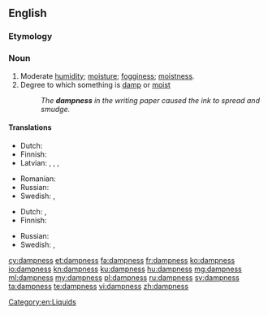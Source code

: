 ==English==

===Etymology===
{{suffix|damp|ness|lang=en}}

===Noun===
{{en-noun|-}}

# Moderate [[humidity]]; [[moisture]]; [[fogginess]]; [[moistness]].
# Degree to which something is [[damp]] or [[moist]]
#: ''The '''dampness''' in the writing paper caused the ink to spread and smudge.''

====Translations====
{{trans-top|moderate humidity}}
* Dutch: {{t+|nl|vochtigheid}}
* Finnish: {{t+|fi|kosteus}}
* Latvian: {{t|lv|mitrums|m}}, {{t|lv|miklums|m}}, {{t|lv|valgums|m}}, {{t|lv|valganums}}
{{trans-mid}}
* Romanian: {{t+|ro|umezeală|f}}
* Russian: {{t+|ru|влажность|f|tr=vlážnostʹ|sc=Cyrl}}
* Swedish: {{t|sv|fuktighet|c}}, {{t+|sv|fukt}}
{{trans-bottom}}

{{trans-top|degree to which something is damp}}
* Dutch: {{t+|nl|vochtigheid}}, {{t|nl|vochtigheidsgraad}}
* Finnish: {{t+|fi|kosteus}}
{{trans-mid}}
* Russian: {{t+|ru|влажность|f|tr=vlážnostʹ|sc=Cyrl}}
* Swedish: {{t|sv|fuktighet|c}},  {{t|sv|fuktighetsgrad|c}}
{{trans-bottom}}

[[Category:en:Liquids]]

[[cy:dampness]]
[[et:dampness]]
[[fa:dampness]]
[[fr:dampness]]
[[ko:dampness]]
[[io:dampness]]
[[kn:dampness]]
[[ku:dampness]]
[[hu:dampness]]
[[mg:dampness]]
[[ml:dampness]]
[[my:dampness]]
[[pl:dampness]]
[[ru:dampness]]
[[sv:dampness]]
[[ta:dampness]]
[[te:dampness]]
[[vi:dampness]]
[[zh:dampness]]